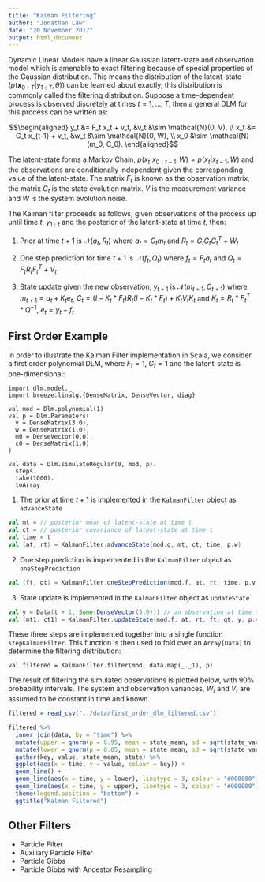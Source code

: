 ```yaml
---
title: "Kalman Filtering"
author: "Jonathan Law"
date: "20 November 2017"
output: html_document
---
```


Dynamic Linear Models have a linear Gaussian latent-state and observation model which is amenable to exact filtering because of special properties of the Gaussian distribution. This means the distribution of the latent-state ($p(\textbf{x}_{0:T}|y_{1:T}, \theta)$) can be learned about exactly, this distribution is commonly called the filtering distribution. Suppose a time-dependent process is observed discretely at times $t = 1,\dots,T$, then a general DLM for this process can be written as:

$$\begin{aligned}
y_t &= F_t x_t + v_t, &v_t &\sim \mathcal{N}(0, V), \\
x_t &= G_t x_{t-1} + v_t, &w_t &\sim \mathcal{N}(0, W), \\
x_0 &\sim \mathcal{N}(m_0, C_0).
\end{aligned}$$

The latent-state forms a Markov Chain, $p(x_t|x_{0:t-1},W) = p(x_t|x_{t-1},W)$ and the observations are conditionally independent given the corresponding value of the latent-state. The matrix $F_t$ is known as the observation matrix, the matrix $G_t$ is the state evolution matrix. $V$ is the measurement variance and $W$ is the system evolution noise.

The Kalman filter proceeds as follows, given observations of the process up until time $t$, $y_{1:t}$ and the posterior of the latent-state at time $t$, then:

1) Prior at time $t + 1$ is $\mathcal{N}(a_t, R_t)$ where $a_t = G_t m_t$ and $R_t = G_t C_t G_t^T + W_t$

2) One step prediction for time $t + 1$ is $\mathcal{N}(f_t, Q_t)$ where $f_t = F_t a_t$ and $Q_t = F_t R_t F_t^T + V_t$


3) State update given the new observation, $y_{t+1}$ is $\mathcal{N}(m_{t+1}, C_{t+1})$ where $m_{t+1} = a_t + K_t e_t$, $C_t = (I - K_t * F_t)R_t(I - K_t * F_t) + K_tV_tK_t$ and $K_t = R_t * F_t^T * Q^{-1}$, $e_t = y_t - f_t$

## First Order Example

In order to illustrate the Kalman Filter implementation in Scala, we consider a first order polynomial DLM, where $F_t = 1$, $G_t = 1$ and the latent-state is one-dimensional:

```tut
import dlm.model._
import breeze.linalg.{DenseMatrix, DenseVector, diag}

val mod = Dlm.polynomial(1)
val p = Dlm.Parameters(
  v = DenseMatrix(3.0),
  w = DenseMatrix(1.0),
  m0 = DenseVector(0.0),
  c0 = DenseMatrix(1.0)
)

val data = Dlm.simulateRegular(0, mod, p).
  steps.
  take(1000).
  toArray
```

1) The prior at time $t + 1$ is implemented in the `KalmanFilter` object as `advanceState`

```scala
val mt = // posterior mean of latent-state at time t
val ct = // posterior covariance of latent-state at time t
val time = t
val (at, rt) = KalmanFilter.advanceState(mod.g, mt, ct, time, p.w)
```

2) One step prediction is implemented in the `KalmanFilter` object as `oneStepPrediction`

```scala
val (ft, qt) = KalmanFilter.oneStepPrediction(mod.f, at, rt, time, p.v)
```

3) State update is implemented in the `KalmanFilter` object as `updateState`

```scala
val y = Data(t + 1, Some(DenseVector(5.0))) // an observation at time t + 1
val (mt1, ct1) = KalmanFilter.updateState(mod.f, at, rt, ft, qt, y, p.v)
```

These three steps are implemented together into a single function `stepKalmanFilter`. This function is then used to fold over an `Array[Data]` to determine the filtering distribution:

```tut
val filtered = KalmanFilter.filter(mod, data.map(_._1), p)
```

The result of filtering the simulated observations is plotted below, with 90% probability intervals. The system and observation variances, $W_t$ and $V_t$ are assumed to be constant in time and known.

```r
filtered = read_csv("../data/first_order_dlm_filtered.csv")

filtered %>%
  inner_join(data, by = "time") %>%
  mutate(upper = qnorm(p = 0.95, mean = state_mean, sd = sqrt(state_variance))) %>%
  mutate(lower = qnorm(p = 0.05, mean = state_mean, sd = sqrt(state_variance))) %>%
  gather(key, value, state_mean, state) %>%
  ggplot(aes(x = time, y = value, colour = key)) +
  geom_line() +
  geom_line(aes(x = time, y = lower), linetype = 3, colour = "#000000") +
  geom_line(aes(x = time, y = upper), linetype = 3, colour = "#000000") +
  theme(legend.position = "bottom") +
  ggtitle("Kalman Filtered")
```


## Other Filters

* Particle Filter
* Auxiliary Particle Filter
* Particle Gibbs
* Particle Gibbs with Ancestor Resampling